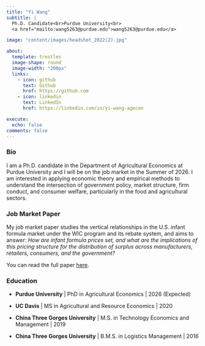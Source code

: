 ```yaml
---
title: "Yi Wang"
subtitle: |
  Ph.D. Candidate<br>Purdue University<br>
  <a href="mailto:wang5263@purdue.edu">wang5263@purdue.edu</a>

image: "content/images/headshot_2022(2).jpg"

about:
  template: trestles
  image-shape: round
  image-width: "200px"
  links:
    - icon: github
      text: Github
      href: https://github.com
    - icon: linkedin
      text: LinkedIn
      href: https://linkedin.com/in/yi-wang-agecon

execute:
  echo: false
comments: false
---
```



### Bio

I am a Ph.D. candidate in the Department of Agricultural Economics at Purdue University and I will be on the job market in the Summer of 2026. I am interested in applying economic theory and empirical methods to understand the intersection of government policy, market structure, firm conduct, and consumer welfare, particularly in the food and agricultural sectors.

### Job Market Paper
My job market paper studies the vertical relationships in the U.S. infant formula market under the WIC program and its rebate system, and aims to answer:
<span style="font-style: italic; color: var(--bs-link-color);">
  How are infant formula prices set, and what are the implications of this pricing structure for the distribution of surplus across manufacturers, retailers, consumers, and the government?
</span>

You can read the full paper [here](content/pdfs/JMP_yw.pdf).


### Education

- **Purdue University** | PhD in Agricultural Economics | 2026 (Expected)  
- **UC Davis** | MS in Agricultural and Resource Economics | 2020
- **China Three Gorges University** | M.S. in Technology Economics and Management | 2019

- **China Three Gorges University** | B.M.S. in Logistics Management | 2016






